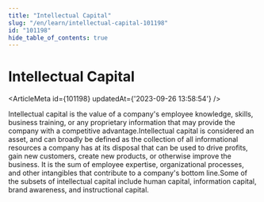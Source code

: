 ```yaml
---
title: "Intellectual Capital"
slug: "/en/learn/intellectual-capital-101198"
id: "101198"
hide_table_of_contents: true
---
```



# Intellectual Capital

<ArticleMeta id={101198} updatedAt={'2023-09-26 13:58:54'} />
<div className='border-solid border-b border-t-0 my-4 border-[var(--ifm-color-gray-300)]' />

Intellectual capital is the value of a company's employee knowledge, skills, business training, or any proprietary information that may provide the company with a competitive advantage.Intellectual capital is considered an asset, and can broadly be defined as the collection of all informational resources a company has at its disposal that can be used to drive profits, gain new customers, create new products, or otherwise improve the business. It is the sum of employee expertise, organizational processes, and other intangibles that contribute to a company's bottom line.Some of the subsets of intellectual capital include human capital, information capital, brand awareness, and instructional capital.
